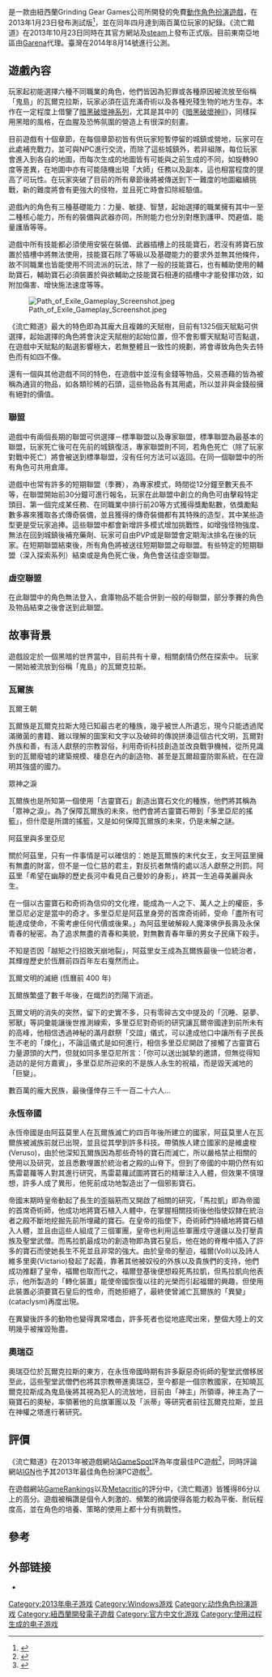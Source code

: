 {{NoteTA
|T = zh-cn:流放之路;zh-tw:流亡黯道;
| G1=Games
|1 = zh-cn:流放之路;zh-tw:流亡黯道;
}}
{{Infobox VG
| title = 流亡黯道
| english = Path of Exile
| image = File:Path of Exile Logo.png
| caption =
| developer = {{Internal link helper/en|Grinding Gear Games}}
| publisher = {{vgr|WW|Grinding Gear Games|CN|[[腾讯游戏|腾讯游戏]]|TWHK|[[Garena|Garena]]|SEA|Garena}}
| distributor =
| designer =
| composer = Adgio Hutchings<ref name="composers">{{cite web|url=http://www.pathofexile.com/audio|title=Audio - Path of Exile|access-date=2015-12-08|archive-url=https://web.archive.org/web/20151027054305/http://www.pathofexile.com/audio/|archive-date=2015-10-27|dead-url=yes}}</ref><br>Gautier Serre<ref name="composers" />
| platforms = [[Microsoft_Windows|Microsoft Windows]]
| released = {{Video game release|WW|2013年10月23日|TW|2014年8月14日}}
| genre = [[動作角色扮演遊戲|動作角色扮演遊戲]]
| modes = [[多人|多人]]
}}
{{vgname|en=Path of Exile|tw=流亡黯道|hk=tw}}是一款由紐西蘭Grinding Gear Games公司所開發的免費[[動作角色扮演遊戲|動作角色扮演遊戲]]，在2013年1月23日發布測試版<ref>{{cite web |title=Open Beta Date Announced |url=http://www.pathofexile.com/forum/view-thread/58436/ |publisher=Grinding Gear Games |accessdate=8 January 2012 |archive-date=2021-02-23 |archive-url=https://web.archive.org/web/20210223154700/https://www.pathofexile.com/forum/view-thread/58436 |dead-url=no }}</ref>，並在同年四月達到兩百萬位玩家的紀錄。《流亡黯道》在2013年10月23日同時在其官方網站及[[steam|steam]]上發布正式版。目前東南亞地區由[[Garena|Garena]]代理。臺灣在2014年8月14號進行公測。

== 遊戲內容 ==

玩家起初能選擇六種不同職業的角色，他們皆因為犯罪或各種原因被流放至俗稱「鬼島」的瓦爾克拉斯，玩家必須在這充滿奇術以及各種兇殘生物的地方生存。本作在一定程度上借鑒了[[暗黑破壞神系列|暗黑破壞神系列]]，尤其是其中的《[[暗黑破壞神II|暗黑破壞神II]]》，同樣採用黑暗的風格，在血腥及恐怖氛圍的營造上有很深的刻畫。

目前遊戲有十個章節，在每個章節初皆有供玩家短暫停留的城鎮或營地，玩家可在此處補充戰力，並可與NPC進行交流，而除了這些城鎮外，若非組隊，每位玩家會進入到各自的地圖，而每次生成的地圖皆有可能與之前生成的不同，如旋轉90度等差異，在地圖中亦有可能隨機出現「大師」任務以及副本，這也相當程度的提高了可玩性。在玩家突破了目前的所有章節後將被傳送到下一難度的地圖繼續挑戰，新的難度將會有更強大的怪物，並且死亡時會扣除經驗值。

遊戲內的角色有三種基礎能力：力量、敏捷、智慧，起始選擇的職業擁有其中一至二種核心能力，所有的裝備與武器亦同，所附能力也分別對應到護甲、閃避值、能量護盾等等。

遊戲中所有技能都必須使用安裝在裝備、武器插槽上的技能寶石，若沒有將寶石放置於插槽中將無法使用，技能寶石除了等級以及基礎能力的要求外並無其他條件，故不同職業也皆能使用不同流派的玩法，除了一般的技能寶石，也有輔助使用的輔助寶石，輔助寶石必須裝置於與欲輔助之技能寶石相連的插槽中才能發揮功效，如附加傷害、增快施法速度等等。

[[File:Path_of_Exile_Gameplay_Screenshot.jpeg|thumb]]

《流亡黯道》最大的特色即為其龐大且複雜的天賦樹，目前有1325個天賦點可供選擇，起始選擇的角色將會決定天賦樹的起始位置，但不會影響天賦點可否點選，在遊戲中天賦點的點選影響極大，若無整體且一致性的規劃，將會導致角色失去特色而有如四不像。

還有一個與其他遊戲不同的特色，在遊戲中並沒有金錢等物品，交易憑藉的皆為被稱為通貨的物品，如各類珍稀的石頭，這些物品各有其用處，所以並非與金錢般擁有絕對的價值。

=== 聯盟 ===

遊戲中有兩個長期的聯盟可供選擇－標準聯盟以及專家聯盟，標準聯盟為最基本的聯盟，玩家死亡後可在先前的城鎮復活，專家聯盟則不同，若角色死亡（除了玩家對戰中死亡）將會被送到標準聯盟，沒有任何方法可以返回。在同一個聯盟中的所有角色可共用倉庫。

遊戲中也常有許多的短期聯盟（季賽），為專家模式，時間從12分鐘至數天長不等，在聯盟開始前30分鐘可進行報名，玩家在此聯盟中創立的角色可由擊殺特定頭目、第一個完成某任務、在同職業中排行前20等方式獲得獎勵點數，依獎勵點數多寡來獲取各式傳奇裝備，並且獲得的傳奇裝備都有其特殊的造型，其中某些造型更是受玩家追捧。這些聯盟中都會新增許多模式增加挑戰性，如增強怪物強度、無法在回到城鎮後補充藥劑、玩家可自由PVP或是聯盟會定期淘汰排名在後的玩家。在短期聯盟結束後，所有角色將被送往短期聯盟之母聯盟。有些特定的短期聯盟（深入探索系列）結束或是角色死亡後，角色會送往虛空聯盟。

=== 虛空聯盟 ===

在此聯盟中的角色無法登入，倉庫物品不能合併到一般的母聯盟，部分季賽的角色及物品結束之後會送到此聯盟。

== 故事背景 ==
遊戲設定於一個黑暗的世界當中，目前共有十章，相關劇情仍然在探索中。
玩家一開始被流放到俗稱「鬼島」的瓦爾克拉斯。

=== 瓦爾族 ===

瓦爾王朝

瓦爾族是瓦爾克拉斯大陸已知最古老的種族，幾乎被世人所遺忘，現今只能透過爬滿黴菌的書籍、難以理解的圖案和文字以及破碎的傳說拼湊這個古代文明，瓦爾對外族和善，有活人獻祭的宗教習俗，利用奇術科技創造並改良戰爭機械，從所見識到的瓦爾廢墟的建築規模、棲息在內的創造物、甚至是瓦爾超靈防禦系統，在在證明其強盛的國力。

眾神之淚

瓦爾族也是所知第一個使用「古靈寶石」創造出寶石文化的種族，他們將其稱為「眾神之淚」。為了保障瓦爾族的未來，他們會將古靈寶石帶到「多里亞尼的搖籃」，但什麼是所謂的搖籃，又是如何保障瓦爾族的未來，仍是未解之謎。

阿茲里與多里亞尼

關於阿茲里，只有一件事情是可以確信的：她是瓦爾族的末代女王，女王阿茲里擁有無盡的財富，但不是一位仁慈的君主，對反抗者無情的處以活人獻祭之刑罰。阿茲里「希望在幽靜的歷史長河中看見自己曼妙的身影」，終其一生追尋美麗與永生。

在一個以古靈寶石和奇術為信仰的文化裡，能成為一人之下、萬人之上的權臣，多里亞尼必定是當中的奇才。多里亞尼是阿茲里身旁的首席奇術師，受命「盡所有可能達成使命，不需考慮任何代價或後果。」為阿茲里破解殺人魔澤佛伊長壽及永保青春的秘密。為了追求無盡的青春和美貌，對無數青春年華的男女子民痛下殺手。

不知是否因「越矩之行招致天崩地裂」，阿茲里女王成為瓦爾族最後一位統治者，其輝煌歷史於恆曆前四百年左右戛然而止。

瓦爾文明的滅絕 (恆曆前 400 年)

瓦爾族繁盛了數千年後，在熾烈的烈陽下消逝。

瓦爾文明的消失的突然，留下的史實不多，只有零碎古文中提及的「沉睡、惡夢、邪獸」等詞彙能讓後世推測線索，多里亞尼對奇術的研究讓瓦爾帝國達到前所未有的高峰，他相信透過神秘的滿月獻祭「交誼」儀式，可以達成他口中讓所有子民長生不老的「煉化」，不論這儀式是如何進行，相信多里亞尼開啟了接觸了古靈寶石力量源頭的大門，但就如同多里亞尼所言：「你可以送出誠摯的邀請，但無從得知造訪的是何方嘉賓」，多里亞尼所迎來的不是族人永生的祝福，而是毀天滅地的「巨變」。

數百萬的龐大民族，最後僅倖存三千一百二十六人...

=== 永恆帝國 ===

永恆帝國是由阿茲莫里人在瓦爾族滅亡約四百年後所建立的國家，阿茲莫里人在瓦爾族被滅族前就已出現，並且從其學到許多科技。帶領族人建立國家的是維盧梭(Veruso)，由於他深知瓦爾族因為那些奇特的寶石而滅亡，所以嚴格禁止相關的使用以及研究，並且悉數埋置於統治者之殿的山脊下。但到了帝國的中期仍然有如馬雷葛蘿等人對其進行研究，馬雷葛蘿試圖將寶石的精華注入人體，但效果不慎理想，許多人成了異形，他死前成功地製造出了一個邪影寶石。

帝國末期時皇帝動起了長生的歪腦筋而又開啟了相關的研究，「馬拉凱」即為帝國的首席奇術師，他成功地將寶石植入人體中，在掌握相關技術後他指使奴隸在統治者之殿不斷地挖掘先前所埋藏的寶石。在皇帝的指使下，奇術師們持續地將寶石植入人體，並且由這些人組成了三個軍團，皇帝也利用這些軍團戍守邊疆以及打壓貴族及聖堂武僧。而馬拉凱最成功的創造物即為寶石皇后，他在她的脊椎中插入了許多的寶石而使她長生不死並且非常的強大。由於皇帝的壓迫，福爾(Voll)以及詩人維多里奧(Victario)發起了起義，靠著其他被奴役的外族以及貴族們的支持，他們成功推翻了皇帝，福爾也取而代之，福爾登基後便想殺死馬拉凱，但馬拉凱向他表示，他所製造的「轉化裝置」能使帝國恢復以往的光榮而引起福爾的興趣，但使用此裝置必須要寶石皇后的性命，而她拒絕了，最終使曾滅亡瓦爾族的「異變」(cataclysm)再度出現。

在異變後許多的動物也變得異常嗜血，許多死者也從地底爬出來，整個大陸上的文明幾乎被摧毀殆盡。

=== 奧瑞亞 ===
奧瑞亞位於瓦爾克拉斯的東方，在永恆帝國時期有許多厭惡奇術師的聖堂武僧移居至此，這些聖堂武僧們也將其宗教帶進奧瑞亞，至今都是一個宗教國家，在知曉瓦爾克拉斯成為鬼島後將其視為犯人的流放地，目前由「神主」所領導，神主為了一窺寶石的奧秘，率領著他的烏旗軍團以及「派蒂」等研究者前往瓦爾克拉斯，並且在神權之塔進行著研究。

== 評價 ==

{{Video game reviews
<!-- Formatting -->
| state = <!-- plain/collapsible -->
| align = <!-- left/right/none/inherit -->
<!-- Aggregators -->
| GR = 88%
| MC = 86/100
<!-- Reviewers -->
| EuroG = 7/10
| GSpot = 9/10
| IGN = 8.8/10
}}

《流亡黯道》在2013年被遊戲網站[[GameSpot|GameSpot]]評為年度最佳PC遊戲<ref>{{cite web|url=http://www.gamespot.com/articles/pc-game-of-the-year-2013-winner/1100-6416467/|title=PC Game of the Year 2013|publisher=GameSpot|accessdate=2 March 2014|archive-date=2016-01-12|archive-url=https://web.archive.org/web/20160112092906/http://www.gamespot.com/articles/pc-game-of-the-year-2013-winner/1100-6416467/|dead-url=no}}</ref>，同時評論網站[[IGN|IGN]]也予其2013年最佳角色扮演PC遊戲<ref>{{Cite web |url=http://www.ign.com/wikis/best-of-2013/Best_PC_Role-Playing_Game |title=存档副本 |access-date=2015-12-08 |archive-date=2021-01-01 |archive-url=https://web.archive.org/web/20210101225039/https://www.ign.com/wikis/best-of-2013/Best_PC_Role-Playing_Game |dead-url=no }}</ref>。

在遊戲網站[[GameRankings|GameRankings]]以及[[Metacritic|Metacritic]]的評分中，《流亡黯道》皆獲得86分以上的高分。遊戲被稱讚是個令人刺激的、頻繁的微調使得各能力較為平衡、耐玩程度高，並在角色的培養、策略的使用上都十分有挑戰性。

== 參考 ==
{{Reflist|30em}}

== 外部链接 ==
* {{Official|http://pathofexile.com/}}

{{DEFAULTSORT:Path of Exile}}
[[Category:2013年电子游戏|Category:2013年电子游戏]]
[[Category:Windows游戏|Category:Windows游戏]]
[[Category:动作角色扮演游戏|Category:动作角色扮演游戏]]
[[Category:紐西蘭開發電子遊戲|Category:紐西蘭開發電子遊戲]]
[[Category:官方中文化游戏|Category:官方中文化游戏]]
[[Category:使用过程生成的电子游戏|Category:使用过程生成的电子游戏]]